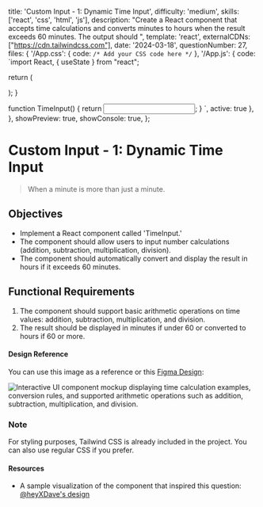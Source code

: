 
  title: 'Custom Input - 1: Dynamic Time Input',
  difficulty: 'medium',
  skills: ['react', 'css', 'html', 'js'],
  description:
    "Create a React component that accepts time calculations and converts minutes to hours when the result exceeds 60 minutes. The output should ",
  template: 'react',
  externalCDNs: ["https://cdn.tailwindcss.com"],
  date: '2024-03-18',
  questionNumber: 27,
  files: {
    '/App.css': {
      code: `/* Add your CSS code here */`
    },
    '/App.js': {
      code: `import React, { useState } from "react";


  return (
    <div className="container mx-auto p-4">
      <TimeInput />
    </div>
  );
}

function TimeInput() {
  return <input className="border" />;
}
`,
      active: true
    },
  },
  showPreview: true,
  showConsole: true,
};

# Custom Input - 1: Dynamic Time Input

> When a minute is more than just a minute.

## Objectives
- Implement a React component called 'TimeInput.'
- The component should allow users to input number calculations (addition, subtraction, multiplication, division).
- The component should automatically convert and display the result in hours if it exceeds 60 minutes.

## Functional Requirements
1. The component should support basic arithmetic operations on time values: addition, subtraction, multiplication, and division.
2. The result should be displayed in minutes if under 60 or converted to hours if 60 or more.

#### Design Reference

You can use this image as a reference or this [Figma Design](https://www.figma.com/file/nT3zhFaMpNLXeoRv2asrSp/Frontend-Hire?type=design&node-id=104-2&mode=design&t=W8MyhL7k9bjpQfp0-4):

<Image src={customInput1} alt="Interactive UI component mockup displaying time calculation examples, conversion rules, and supported arithmetic operations such as addition, subtraction, multiplication, and division." priority />

### Note
For styling purposes, Tailwind CSS is already included in the project. You can also use regular CSS if you prefer.

#### Resources

- A sample visualization of the component that inspired this question: [@heyXDave's design](https://x.com/heyXdave/status/1762131404622897323?s=20)
